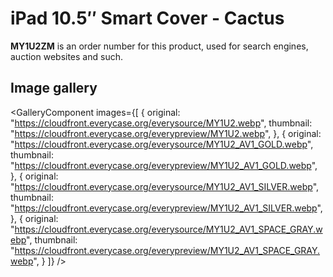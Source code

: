 
# iPad 10.5″ Smart Cover - Cactus

<Callout type='info' emoji='👉🏻'>**MY1U2ZM** is an order number for this product, used for search engines, auction websites and such.</Callout>

## Image gallery

<GalleryComponent
    images={[
      {
        original: "https://cloudfront.everycase.org/everysource/MY1U2.webp",
        thumbnail: "https://cloudfront.everycase.org/everypreview/MY1U2.webp",
      },
      {
        original: "https://cloudfront.everycase.org/everysource/MY1U2_AV1_GOLD.webp",
        thumbnail: "https://cloudfront.everycase.org/everypreview/MY1U2_AV1_GOLD.webp",
      },
      {
        original: "https://cloudfront.everycase.org/everysource/MY1U2_AV1_SILVER.webp",
        thumbnail: "https://cloudfront.everycase.org/everypreview/MY1U2_AV1_SILVER.webp",
      },
      {
        original: "https://cloudfront.everycase.org/everysource/MY1U2_AV1_SPACE_GRAY.webp",
        thumbnail: "https://cloudfront.everycase.org/everypreview/MY1U2_AV1_SPACE_GRAY.webp",
      }
    ]}
  />
